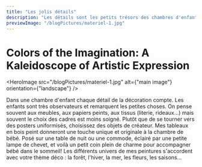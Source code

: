 ```yaml
---
title: "Les jolis détails"
description: "Les détails sont les petits trésors des chambres d'enfants"
previewImage: "/blogPictures/materiel-1.jpg"
---
```


# Colors of the Imagination: A Kaleidoscope of Artistic Expression

<HeroImage
  src="/blogPictures/materiel-1.jpg"
  alt={"main image"}
  orientation={"landscape"}
/>

Dans une chambre d'enfant chaque détail de la décoration compte. Les enfants sont très observateurs et remarquent les petites choses. On pense souvent aux meubles, aux papiers peints, aux tissus (literie, rideaux...) mais souvent le choix des cadres est moins soigné. Plutôt que de se tourner vers des posters uniformisés, choisissez des objets de créateur. Mes tableaux en bois peint donneront une touche unique et originale à la chambre de bébé. Posé sur une table de nuit ou une commode, éclairé par une petite lampe de chevet, et voilà un petit coin plein de charme pour accompagner bébé dans le sommeil! Les différents univers de mes peintures s'accordent avec votre thème déco : la forêt, l'hiver, la mer, les fleurs, les saisons...
